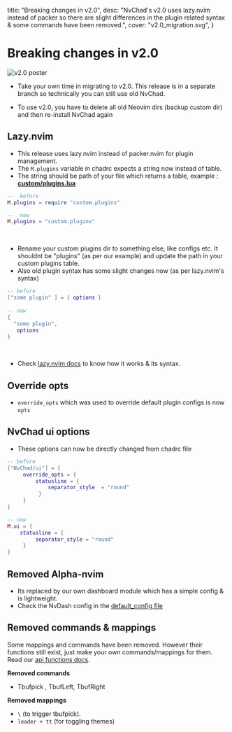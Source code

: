   title: "Breaking changes in v2.0",
  desc:
    "NvChad's v2.0 uses lazy.nvim instead of packer so there are slight differences in the plugin related syntax & some commands have been removed.",
  cover: "v2.0_migration.svg",
}

# Breaking changes in v2.0

![v2.0 poster](/news/v2.0_migration.svg)

- Take your own time in migrating to v2.0.  This release is in a separate branch so technically you can still use old NvChad. 

- To use v2.0, you have to delete all old Neovim dirs (backup custom dir) and then re-install NvChad again 

## Lazy.nvim 

- This release uses lazy.nvim instead of packer.nvim for plugin management.
- The `M.plugins` variable in chadrc expects a string now instead of table.
- The string should be path of your file which returns a table, example : <u>**custom/plugins.lua**</u>
 
```lua
--  before 
M.plugins = require "custom.plugins"

--  now
M.plugins = "custom.plugins"
```

<br/>

- Rename your custom plugins dir to something else, like configs etc. It shouldnt be "plugins" (as per our example)  and update the path in your custom plugins table. 
- Also old plugin syntax has some slight changes now (as per lazy.nvim's syntax) 

 
```lua
-- before
["some plugin" ] = { options } 
 
-- now
{
  "some plugin",
   options
}
```
<br/>

- Check [lazy.nvim docs](https://github.com/folke/lazy.nvim#examples) to know how it works & its syntax.

## Override opts

- `override_opts` which was used to override default plugin configs is now `opts`

## NvChad ui options

- These options can now be directly changed from chadrc file 

```lua
-- before 
["NvChad/ui"] = {
     override_opts = {
         statusline = {
             separator_style  = "round" 
          }
     }
}

-- now 
M.ui = {
    statusline = {
         separator_style = "round"
     }
}
```

## Removed Alpha-nvim 

- Its replaced by our own dashboard module which has a simple config & is lightweight. 
- Check the NvDash config in the [default_config file](https://github.com/NvChad/NvChad/blob/v2.0/lua/core/default_config.lua#L50)

## Removed commands & mappings

 Some mappings and commands have been removed. However their functions still exist, just make your own commands/mappings for them. Read our [api functions docs](http://nvchad.com/docs/api).

 **Removed commands** 

- Tbufpick , TbufLeft, TbufRight

 **Removed mappings** 

- `\` (to trigger tbufpick).
- `leader + tt` (for toggling themes)
